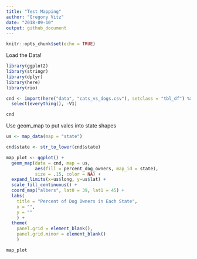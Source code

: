 ```yaml
---
title: "Test Mapping"
author: "Gregory Vitz"
date: "2018-09-10"
output: github_document
---
```


```r
knitr::opts_chunk$set(echo = TRUE)
```

Load the Data!

```r
library(ggplot2)
library(stringr)
library(dplyr)
library(here)
library(rio)

cnd <- import(here("data", "cats_vs_dogs.csv"), setclass = "tbl_df") %>% 
  select(everything(), -V1)
```

```r
cnd
```

Use geom_map to put vales into state shapes

```r
us <- map_data(map = "state")

cnd$state <- str_to_lower(cnd$state)

map_plot <- ggplot() +
  geom_map(data = cnd, map = us,
           aes(fill = percent_dog_owners, map_id = state),
           size = .15, color = NA) +
  expand_limits(x=us$long, y=us$lat) +
  scale_fill_continuous() +
  coord_map("albers", lat0 = 39, lat1 = 45) +
  labs(
    title = "Percent of Dog Owners in Each State",
    x = "",
    y = ""
    ) +
  theme(
    panel.grid = element_blank(),
    panel.grid.minor = element_blank()
    )

map_plot
```

